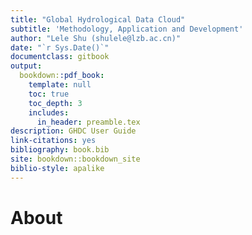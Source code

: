```yaml
--- 
title: "Global Hydrological Data Cloud"
subtitle: 'Methodology, Application and Development'
author: "Lele Shu (shulele@lzb.ac.cn)"
date: "`r Sys.Date()`"
documentclass: gitbook
output:
  bookdown::pdf_book:
    template: null
    toc: true
    toc_depth: 3
    includes:
      in_header: preamble.tex
description: GHDC User Guide
link-citations: yes
bibliography: book.bib
site: bookdown::bookdown_site
biblio-style: apalike
---
```


# About {-#index}



